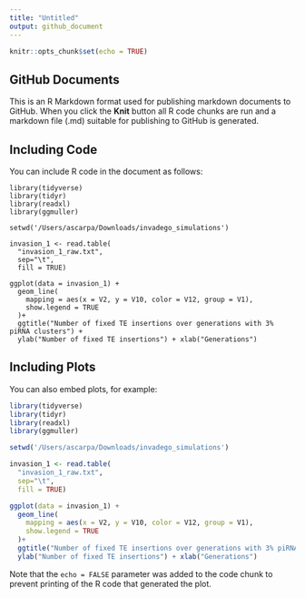 ```yaml
---
title: "Untitled"
output: github_document
---
```


```r
knitr::opts_chunk$set(echo = TRUE)
```

## GitHub Documents

This is an R Markdown format used for publishing markdown documents to GitHub. When you click the **Knit** button all R code chunks are run and a markdown file (.md) suitable for publishing to GitHub is generated.

## Including Code

You can include R code in the document as follows:

```
library(tidyverse)
library(tidyr)
library(readxl)
library(ggmuller)

setwd('/Users/ascarpa/Downloads/invadego_simulations')

invasion_1 <- read.table(
  "invasion_1_raw.txt",
  sep="\t",
  fill = TRUE)

ggplot(data = invasion_1) +
  geom_line(
    mapping = aes(x = V2, y = V10, color = V12, group = V1),
    show.legend = TRUE
  )+
  ggtitle("Number of fixed TE insertions over generations with 3% piRNA clusters") +
  ylab("Number of fixed TE insertions") + xlab("Generations")

```

## Including Plots

You can also embed plots, for example:

```r
library(tidyverse)
library(tidyr)
library(readxl)
library(ggmuller)

setwd('/Users/ascarpa/Downloads/invadego_simulations')

invasion_1 <- read.table(
  "invasion_1_raw.txt",
  sep="\t",
  fill = TRUE)

ggplot(data = invasion_1) +
  geom_line(
    mapping = aes(x = V2, y = V10, color = V12, group = V1),
    show.legend = TRUE
  )+
  ggtitle("Number of fixed TE insertions over generations with 3% piRNA clusters") +
  ylab("Number of fixed TE insertions") + xlab("Generations")
```

Note that the `echo = FALSE` parameter was added to the code chunk to prevent printing of the R code that generated the plot.
